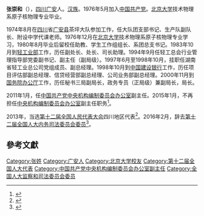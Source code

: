 '''张崇和'''（{{bd|1954年|11月||}}），[[四川|四川]][[广安|广安]]人。[[汉族|汉族]]。1976年5月加入[[中国共产党|中国共产党]]。[[北京大学|北京大学]]技术物理系原子核物理专业毕业。

1974年8月在[[四川|四川]]省[[广安县|广安县]]茶坪大队参加工作，任大队团支部书记、生产队副队长、附设中学代课老师。1976年12月在[[北京大学|北京大学]]技术物理系原子核物理专业学习，1980年8月毕业后留校任助教、学生工作组组长、系团总支书记。1983年10月到[[轻工业部|轻工业部]]工作，历任副处长、处长、司长助理。1994年9月任轻工总会行业管理指导部党委副书记、副主任（副局级）。1997年6月至1998年10月，挂职任湖南省轻工业总公司党组成员、副总经理。1998年10月到[[中国建设银行|中国建设银行]]工作，历任项目评估部副总经理、信贷经营部副总经理、公司业务部副总经理。2000年11月到[[国务院办公厅|国务院办公厅]]工作，历任秘书三局副局长，政务专员（正局级）兼副局长，局长。

2011年1月，任[[中国共产党|中国共产党]][[中央机构编制委员会办公室|中央机构编制委员会办公室]]副主任。2015年1月，不再担任[[中央机构编制委员会办公室|中央机构编制委员会办公室]]副主任职务<ref>{{cite web|url=http://district.ce.cn/newarea/sddy/201501/19/t20150119_4372851.shtml|title=李晓全任中央编办副主任 张崇和不再担任|publisher=中国经济网|accessdate=2016-05-12|archive-date=2022-05-23|archive-url=https://web.archive.org/web/20220523063004/http://district.ce.cn/newarea/sddy/201501/19/t20150119_4372851.shtml}}</ref>。

2013年，当选[[第十二届全国人民代表大会|第十二届全国人民代表大会]]四川地区代表<ref>{{cite news|title=全国人大代表信息-张崇和|url= http://210.82.31.1:8084/delegate/viewDelegate.action?dbid=122172|accessdate=2013-04-05|newspaper=全国人大网}}{{Dead link|date=2020年1月 |bot=InternetArchiveBot |fix-attempted=yes }}</ref>。2016年2月，辞去[[第十二届全国人民代表大会常务委员会|第十二届全国人大内务司法委员会委员]]<ref>{{Cite web |url=http://www.npc.gov.cn/npc/xinwen/2016-02/27/content_1964180.htm |title=2016年2月26日第十二届全国人民代表大会常务委员会第十九次会议决定接受张崇和辞去第十二届全国人民代表大会内务司法委员会委员职务的请求 |access-date=2016年5月12日 |archive-url=https://web.archive.org/web/20160706200924/http://www.npc.gov.cn/npc/xinwen/2016-02/27/content_1964180.htm |archive-date=2016年7月6日 |dead-url=yes }}</ref>。

==參考文獻==
{{reflist}}
{{中国政治人物小作品}}

[[Category:张姓|Category:张姓]]
[[Category:广安人|Category:广安人]]
[[Category:北京大学校友|Category:北京大学校友]]
[[Category:第十二届全国人大代表|Category:第十二届全国人大代表]]
[[Category:中国共产党中央机构编制委员会办公室副主任|Category:中国共产党中央机构编制委员会办公室副主任]]
[[Category:全国人大监察和司法委员会委员|Category:全国人大监察和司法委员会委员]]